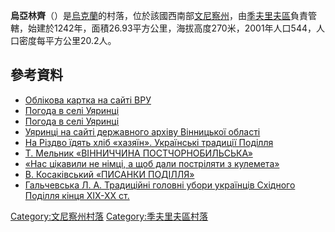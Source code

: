 {{coord|48|51|47|N|28|29|22|E|scale:30000|display=title}}
{{Infobox settlement
| name = 烏亞林齊
| image_skyline =
| imagesize = 
| image_caption = 
| image_flag = 
| image_shield = 
| pushpin_map = Ukraine
| pushpin_label_position = bottom
| subdivision_type = 國家
| subdivision_name = {{UKR}}
| subdivision_type1 = [[烏克蘭行政區劃|州]]
| subdivision_name1 = [[文尼察州|文尼察州]]
| subdivision_type2 = [[區_(烏克蘭)|區]]
| subdivision_name2 = [[季夫里夫區|季夫里夫區]]
| subdivision_type3 = 
| subdivision_name3 = 
| leader_title = 市長
| leader_name =
| established_title = 創建時間
| established_date = 1242年
| established_title3 = 擁有自治權
| established_date3 = 
| area_total_km2 = 26.925
| population_as_of = 
| population_total = 544
| population_density_km2 = auto
| timezone = [[歐洲東部時間|EET]]
| utc_offset = +1
| timezone_DST = [[歐洲東部夏令時間|EEST]]
| utc_offset_DST = +2
| coordinates = {{coord|48|51|47|N|28|29|22|E|region:|display=inline}}
| postal_code_type = 郵政號碼
| postal_code = 23344
| area_code = +380 4355
| blank_name = 
| blank_info = 
| website = }}
'''烏亞林齊'''（{{lang-uk|Уяринці}}）是[[烏克蘭|烏克蘭]]的村落，位於該國西南部[[文尼察州|文尼察州]]，由[[季夫里夫區|季夫里夫區]]負責管轄，始建於1242年，面積26.93平方公里，海拔高度270米，2001年人口544，人口密度每平方公里20.2人。

==參考資料==
*[http://w1.c1.rada.gov.ua/pls/z7503/A005?rdat1=13.07.2013&rf7571=2986 Облікова картка на сайті ВРУ]
*[http://weather.in.ua/ua/vinnickaja/27019 Погода в селі Уяринці] {{Wayback|url=http://weather.in.ua/ua/vinnickaja/27019 |date=20160305084017 }}
* [http://weather.in.ua/ua/vinnickaja/27019 Погода в селі Уяринці] {{Wayback|url=http://weather.in.ua/ua/vinnickaja/27019 |date=20160305084017 }}
* [https://web.archive.org/web/20160620050957/http://elau.org/cards_v.php?letter=21 Уяринці на сайті державного архіву Вінницької області]
* [http://gazeta.ua/articles/holydays-newspaper/_na-rizdvo-jidyat-hlib-hazyajin/322205 На Різдво їдять хліб «хазяїн». Українські традиції Поділля]
* [https://web.archive.org/web/20110829090330/http://www.museum.vn.ua/articles/pod1/t_melnik_vnnichchina_postcho.html Т. Мельник «ВІННИЧЧИНА ПОСТЧОРНОБИЛЬСЬКА»]
* [http://www.istpravda.com.ua/columns/2012/05/8/84460/ «Нас цікавили не німці, а щоб дали постріляти з кулемета»] {{Wayback|url=http://www.istpravda.com.ua/columns/2012/05/8/84460/ |date=20210126214240 }}
* [https://web.archive.org/web/20151222102338/http://muzey.vn.ua/node/256.htm В. Косаківський «ПИСАНКИ ПОДІЛЛЯ»]
* [https://web.archive.org/web/20151222080343/http://muzey.vn.ua/node/220.htm Гальчевська Л. А. Традиційні головні убори українців Східного Поділля кінця ХІХ-ХХ ст.]

[[Category:文尼察州村落|Category:文尼察州村落]]
[[Category:季夫里夫區村落|Category:季夫里夫區村落]]


{{Vinnytsia-geo-stub}}